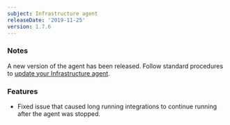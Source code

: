 ```yaml
---
subject: Infrastructure agent
releaseDate: '2019-11-25'
version: 1.7.6
---
```


### Notes

A new version of the agent has been released. Follow standard procedures to [update your Infrastructure agent](/docs/infrastructure/new-relic-infrastructure/installation/update-infrastructure-agent).

### Features

* Fixed issue that caused long running integrations to continue running after the agent was stopped.
